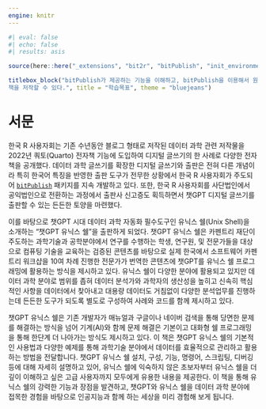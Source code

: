 ---
engine: knitr
---

```{r init, include=FALSE}
#| eval: false
#| echo: false
#| results: asis

source(here::here("_extensions", "bit2r", "bitPublish", "init_environments.R"))

titlebox_block("bitPublish가 제공하는 기능을 이해하고, bitPublish을 이용해서 원하는 
책을 저작할 수 있다.", title = "학습목표", theme = "bluejeans")
```



# 서문 {.unnumbered}

한국 R 사용자회는 기존 수년동안 블로그 형태로 저작된 데이터 과학 관련 저작물을 2022년 쿼토(Quarto) 전자책 기능에 도입하여 디지털 글쓰기의 한 사례로 다양한 전자책을 공개했다.\footnote{https://r2bit.com/book.html} 데이터 과학 글쓰기를 확장한 디지털 글쓰기와 출판은 전혀 다른 개념이라 특히 한국어 특징을 반영한 출판 도구가 전무한 상황에서 한국 R 사용자회가 주도되어 [`bitPublish`](https://github.com/bit2r/bitPublish) 패키지를 지속 개발하고 있다. 또한, 한국 R 사용자회를 사단법인에서 공익법인으로 전환하는 과정에서 출판사 신고증도 획득하면서 챗GPT 디지털 글쓰기를 출판할 수 있는 든든한 토양을 마련했다. 

이를 바탕으로 챗GPT 시대 데이터 과학 자동화 필수도구인 유닉스 쉘(Unix Shell)을 소개하는 "챗GPT 유닉스 쉘"을 출판하게 되었다. 
챗GPT 유닉스 쉘은 카펜트리 재단이 주도하는 과학기술과 공학분야에서 연구를 수행하는 학생, 연구원, 및 전문가들을 대상으로 컴퓨팅 기술을 교육하는 검증된 콘텐츠를 바탕으로 실제 한국에서 소프트웨어 카펜트리 워크샵을 10여 차례 진행한 전문가가 번역한 콘텐츠에 
챗GPT를 유닉스 쉘 프로그래밍에 활용하는 방식을 제시하고 있다. 유닉스 쉘이 다양한 분야에 활용되고 있지만 데이터 과학 분야로 범위를 좁혀 데이터 분석가와 과학자의 생산성을 높히고 신속히 핵심적인 사항을 데이터에서 찾아내고 대용량 데이터도 거침없이 다양한 분석업무를 진행하는데 든든한 도구가 되도록 별도로 구성하여 사례와 코드를 함께 제시하고 있다.


챗GPT 유닉스 쉘은 기존 개발자가 매뉴얼과 구글이나 네이버 검색을 통해 당면한 문제를 해결하는 방식을 넘어 기계(AI)와 함께 
문제 해결은 기본이고 대화형 쉘 프로그래밍을 통해 한단계 더 나아가는 방식도 제시하고 있다. 이 책은 챗GPT 유닉스 쉘의 기본적인 사용법과 다양한 예제를 통해 과학기술 분야에서 데이터를 효율적으로 관리하고 활용하는 방법을 전달합니다. 챗GPT 유닉스 쉘 설치, 구성, 기능, 명령어, 스크립팅, 디버깅 등에 대해 자세히 설명하고 있어, 유닉스 쉘에 익숙하지 않은 초보자부터 유닉스 쉘을 더 깊이 이해하고 싶은 고급 사용자까지 모두에게 유용한 내용을 제공한다. 이 책을 통해 유닉스 쉘의 강력한 기능과 장점을 발견하고, 챗GPT와 유닉스 쉘을 데이터 과학 분야에 접목한 경험을 바탕으로 인공지능과 함께 하는 세상을 미리 경험해 보게 됩니다.
